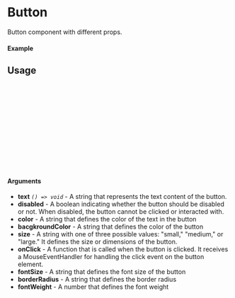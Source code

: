 
<Meta of={Button} title="Button" />

# Button

Button component with different props.

#### Example

<Canvas of={Button.Active} />

## Usage

```ts
import {Button} from "sld-ui";

const Example = () => {
  return (
      <Button
        size={"small"}
        text={"Button"}
        onClick={()=> console.log("Clicked")}
      />
  );
};

export default Example;
```

#### Arguments

- **text** _`() => void`_ - A string that represents the text content of the button.
- **disabled** - A boolean indicating whether the button should be disabled or not. When disabled, the button cannot be clicked or interacted with.
- **color** - A string that defines the color of the text in the button
- **bacgkroundColor** - A string that defines the color of the button
- **size** - A string with one of three possible values: "small," "medium," or "large." It defines the size or dimensions of the button.
- **onClick** - A function that is called when the button is clicked. It receives a MouseEventHandler for handling the click event on the button element.
- **fontSize** - A string that defines the font size of the button
- **borderRadius** - A string that defines the border radius
- **fontWeight** - A number that defines the font weight
